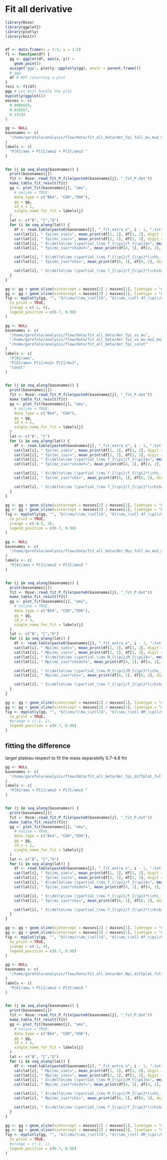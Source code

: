 # Fit all derivative


```r
library(Rose)
library(ggplot2)
library(plotly)
library(knitr)


df <- data.frame(x = 1:5, y = 1:5)
f1 <- function(df) {
  gg <- ggplot(df, aes(x, y)) +
    geom_point()
  assign("ggp", plotly::ggplotly(gg), envir = parent.frame())
  # ggp
  df # NOT returning a plot
}
res1 <- f1(df)
ggp # Let knit handle the plot
myplotly(ggplot())
masses <- c(
  0.0006669,
  0.018267,
  0.23134
)
```


```r
gg <- NULL
basenames <- c(
  "/home/garofalo/analysis/flow/data/fit_all_beta/der_fpi_full_mu_mu2_mu3"
)
labels <- c(
  "P[0]/amu + P[1]/amu2 + P[3]/amu3 "
)


for (j in seq_along(basenames)) {
  print(basenames[j])
  fit <- Rose::read_fit_P_file(paste0(basenames[j], "_fit_P.dat"))
  make_table_fit_result(fit)
  gg <- plot_fit(basenames[j], "amu",
    # noline = TRUE,
    data_type = c("B64", "C80","D96"),
    gg = gg,
    id_x = 1,
    single_name_for_fit = labels[j]
  )
  lat <- c("B", "C","D")
  for (i in seq_along(lat)) {
    df <- read.table(paste0(basenames[j], "_fit_extra_n", i - 1, ".txt"))
    cat(lat[i], " fpi(mc_sim)=", mean_print(df[1, 1], df[1, 2], digit = 2), "\n\n")
    cat(lat[i], " fpi(mc_iso)=", mean_print(df[2, 1], df[2, 2], digit = 2), "\n\n")
    cat(lat[i], " $\\delta\\mu \\partial_\\mu f_{\\pi}/f_{\\pi}$=", mean_print(df[3, 1], df[3, 2]), "\n\n")
    cat(lat[i], " fpi(mc_iso)*chidof=", mean_print(df[4, 1], df[4, 2], digit = 2), "\n\n")

    cat(lat[i], " $\\delta\\mu \\partial_\\mu f_{\\pi}/f_{\\pi}*\\chi_{dof}$=", mean_print(df[5, 1], df[5, 2]), "\n\n")
    cat(lat[i], " fpi(mc_iso)*chi=", mean_print(df[6, 1], df[6, 2], digit = 2), "\n\n")

    cat(lat[i], " $\\delta\\mu \\partial_\\mu f_{\\pi}/f_{\\pi}*\\chi$=", mean_print(df[7, 1], df[7, 2]), "\n\n")
  }
}

gg <- gg + geom_vline(xintercept = masses[2] / masses[1], linetype = "dashed")
gg <- gg + geom_vline(xintercept = masses[3] / masses[1], linetype = "dashed")
fig <- myplotly(gg, "", "$(\\mu/\\mu_\\ell)$", "$(\\mu_\\ell df_\\pi)/d\\mu$",
  to_print = TRUE,
  yrange = c(-1, 4),
  legend_position = c(0.7, 0.98)
)
```



```r
gg <- NULL
basenames <- c(
  "/home/garofalo/analysis/flow/data/fit_all_beta/der_fpi_vs_mu",
  "/home/garofalo/analysis/flow/data/fit_all_beta/der_fpi_vs_mu_mu2_mu3",
  "/home/garofalo/analysis/flow/data/fit_all_beta/der_fpi_const"
)
labels <- c(
  "P[0]/amu",
  "P[0]/amu+ P[1]/mu2+ P[2]/mu3",
  "const"
)


for (j in seq_along(basenames)) {
  print(basenames[j])
  fit <- Rose::read_fit_P_file(paste0(basenames[j], "_fit_P.dat"))
  make_table_fit_result(fit)
  gg <- plot_fit(basenames[j], "amu",
    # noline = TRUE,
    data_type = c("B64", "C80"),
    gg = gg,
    id_x = 1,
    single_name_for_fit = labels[j]
  )
  lat <- c("B", "C")
  for (i in seq_along(lat)) {
    df <- read.table(paste0(basenames[j], "_fit_extra_n", i - 1, ".txt"))
    cat(lat[i], " fpi(mc_sim)=", mean_print(df[1, 1], df[1, 2], digit = 2), "\n\n")
    cat(lat[i], " fpi(mc_iso)=", mean_print(df[2, 1], df[2, 2], digit = 2), "\n\n")
    cat(lat[i], " $\\delta\\mu \\partial_\\mu f_{\\pi}/f_{\\pi}$=", mean_print(df[3, 1], df[3, 2]), "\n\n")
    cat(lat[i], " fpi(mc_iso)*chidof=", mean_print(df[4, 1], df[4, 2], digit = 2), "\n\n")

    cat(lat[i], " $\\delta\\mu \\partial_\\mu f_{\\pi}/f_{\\pi}*\\chi_{dof}$=", mean_print(df[5, 1], df[5, 2]), "\n\n")
    cat(lat[i], " fpi(mc_iso)*chi=", mean_print(df[6, 1], df[6, 2], digit = 2), "\n\n")

    cat(lat[i], " $\\delta\\mu \\partial_\\mu f_{\\pi}/f_{\\pi}*\\chi$=", mean_print(df[7, 1], df[7, 2]), "\n\n")
  }
}

gg <- gg + geom_vline(xintercept = masses[2] / masses[1], linetype = "dashed")
gg <- gg + geom_vline(xintercept = masses[3] / masses[1], linetype = "dashed")
fig <- myplotly(gg, "", "$(\\mu/\\mu_\\ell)$", "$(\\mu_\\ell df_\\pi)/d\\mu$",
  to_print = TRUE,
  yrange = c(-0.5, 3),
  legend_position = c(0.7, 0.98)
)
```






```r
gg <- NULL
basenames <- c(
  "/home/garofalo/analysis/flow/data/fit_all_beta/der_Mpi_full_mu_mu2_mu3"
)
labels <- c(
  "P[0]/amu + P[1]/amu2 + P[3]/amu3 "
)


for (j in seq_along(basenames)) {
  print(basenames[j])
  fit <- Rose::read_fit_P_file(paste0(basenames[j], "_fit_P.dat"))
  make_table_fit_result(fit)
  gg <- plot_fit(basenames[j], "amu",
    # noline = TRUE,
    data_type = c("B64", "C80","D96"),
    gg = gg,
    id_x = 1,
    single_name_for_fit = labels[j]
  )
  lat <- c("B", "C","D")
  for (i in seq_along(lat)) {
    df <- read.table(paste0(basenames[j], "_fit_extra_n", i - 1, ".txt"))
    cat(lat[i], " Mpi(mc_sim)=", mean_print(df[1, 1], df[1, 2], digit = 2), "\n\n")
    cat(lat[i], " Mpi(mc_iso)=", mean_print(df[2, 1], df[2, 2], digit = 2), "\n\n")
    cat(lat[i], " $\\delta\\mu \\partial_\\mu M_{\\pi}/M_{\\pi}$=", mean_print(df[3, 1], df[3, 2]), "\n\n")
    cat(lat[i], " Mpi(mc_iso)*chidof=", mean_print(df[4, 1], df[4, 2], digit = 2), "\n\n")

    cat(lat[i], " $\\delta\\mu \\partial_\\mu M_{\\pi}/M_{\\pi}*\\chi_{dof}$=", mean_print(df[5, 1], df[5, 2]), "\n\n")
    cat(lat[i], " Mpi(mc_iso)*chi=", mean_print(df[6, 1], df[6, 2], digit = 2), "\n\n")

    cat(lat[i], " $\\delta\\mu \\partial_\\mu f_{\\pi}/f_{\\pi}*\\chi$=", mean_print(df[7, 1], df[7, 2]), "\n\n")
  }
}

gg <- gg + geom_vline(xintercept = masses[2] / masses[1], linetype = "dashed")
gg <- gg + geom_vline(xintercept = masses[3] / masses[1], linetype = "dashed")
fig <- myplotly(gg, "", "$(\\mu/\\mu_\\ell)$", "$(\\mu_\\ell dM_\\pi)/d\\mu$",
  to_print = TRUE,
  #yrange = c(-1, 1),
  legend_position = c(0.7, 0.98)
)
```


## fitting the difference

larger plateau respect to fit the mass separatelly 0.7-4.8 fm


```r
gg <- NULL
basenames <- c(
  "/home/garofalo/analysis/flow/data/fit_all_beta/der_fpi_diffplat_full_mu_mu2_mu3"
)
labels <- c(
  "P[0]/amu + P[1]/amu2 + P[3]/amu3 "
)


for (j in seq_along(basenames)) {
  print(basenames[j])
  fit <- Rose::read_fit_P_file(paste0(basenames[j], "_fit_P.dat"))
  make_table_fit_result(fit)
  gg <- plot_fit(basenames[j], "amu",
    # noline = TRUE,
    data_type = c("B64", "C80","D96"),
    gg = gg,
    id_x = 1,
    single_name_for_fit = labels[j]
  )
  lat <- c("B", "C","D")
  for (i in seq_along(lat)) {
    df <- read.table(paste0(basenames[j], "_fit_extra_n", i - 1, ".txt"))
    cat(lat[i], " fpi(mc_sim)=", mean_print(df[1, 1], df[1, 2], digit = 2), "\n\n")
    cat(lat[i], " fpi(mc_iso)=", mean_print(df[2, 1], df[2, 2], digit = 2), "\n\n")
    cat(lat[i], " $\\delta\\mu \\partial_\\mu f_{\\pi}/f_{\\pi}$=", mean_print(df[3, 1], df[3, 2]), "\n\n")
    cat(lat[i], " fpi(mc_iso)*chidof=", mean_print(df[4, 1], df[4, 2], digit = 2), "\n\n")

    cat(lat[i], " $\\delta\\mu \\partial_\\mu f_{\\pi}/f_{\\pi}*\\chi_{dof}$=", mean_print(df[5, 1], df[5, 2]), "\n\n")
    cat(lat[i], " fpi(mc_iso)*chi=", mean_print(df[6, 1], df[6, 2], digit = 2), "\n\n")

    cat(lat[i], " $\\delta\\mu \\partial_\\mu f_{\\pi}/f_{\\pi}*\\chi$=", mean_print(df[7, 1], df[7, 2]), "\n\n")
  }
}

gg <- gg + geom_vline(xintercept = masses[2] / masses[1], linetype = "dashed")
gg <- gg + geom_vline(xintercept = masses[3] / masses[1], linetype = "dashed")
fig <- myplotly(gg, "", "$(\\mu/\\mu_\\ell)$", "$(\\mu_\\ell df_\\pi)/d\\mu$",
  to_print = TRUE,
  yrange = c(-1, 4),
  legend_position = c(0.7, 0.98)
)
```




```r
gg <- NULL
basenames <- c(
  "/home/garofalo/analysis/flow/data/fit_all_beta/der_Mpi_diffplat_full_mu_mu2_mu3"
)
labels <- c(
  "P[0]/amu + P[1]/amu2 + P[3]/amu3 "
)


for (j in seq_along(basenames)) {
  print(basenames[j])
  fit <- Rose::read_fit_P_file(paste0(basenames[j], "_fit_P.dat"))
  make_table_fit_result(fit)
  gg <- plot_fit(basenames[j], "amu",
    # noline = TRUE,
    data_type = c("B64", "C80","D96"),
    gg = gg,
    id_x = 1,
    single_name_for_fit = labels[j]
  )
  lat <- c("B", "C","D")
  for (i in seq_along(lat)) {
    df <- read.table(paste0(basenames[j], "_fit_extra_n", i - 1, ".txt"))
    cat(lat[i], " Mpi(mc_sim)=", mean_print(df[1, 1], df[1, 2], digit = 2), "\n\n")
    cat(lat[i], " Mpi(mc_iso)=", mean_print(df[2, 1], df[2, 2], digit = 2), "\n\n")
    cat(lat[i], " $\\delta\\mu \\partial_\\mu M_{\\pi}/M_{\\pi}$=", mean_print(df[3, 1], df[3, 2]), "\n\n")
    cat(lat[i], " Mpi(mc_iso)*chidof=", mean_print(df[4, 1], df[4, 2], digit = 2), "\n\n")

    cat(lat[i], " $\\delta\\mu \\partial_\\mu M_{\\pi}/M_{\\pi}*\\chi_{dof}$=", mean_print(df[5, 1], df[5, 2]), "\n\n")
    cat(lat[i], " Mpi(mc_iso)*chi=", mean_print(df[6, 1], df[6, 2], digit = 2), "\n\n")

    cat(lat[i], " $\\delta\\mu \\partial_\\mu f_{\\pi}/f_{\\pi}*\\chi$=", mean_print(df[7, 1], df[7, 2]), "\n\n")
  }
}

gg <- gg + geom_vline(xintercept = masses[2] / masses[1], linetype = "dashed")
gg <- gg + geom_vline(xintercept = masses[3] / masses[1], linetype = "dashed")
fig <- myplotly(gg, "", "$(\\mu/\\mu_\\ell)$", "$(\\mu_\\ell dM_\\pi)/d\\mu$",
  to_print = TRUE,
  #yrange = c(-1, 1),
  legend_position = c(0.7, 0.98)
)
```
